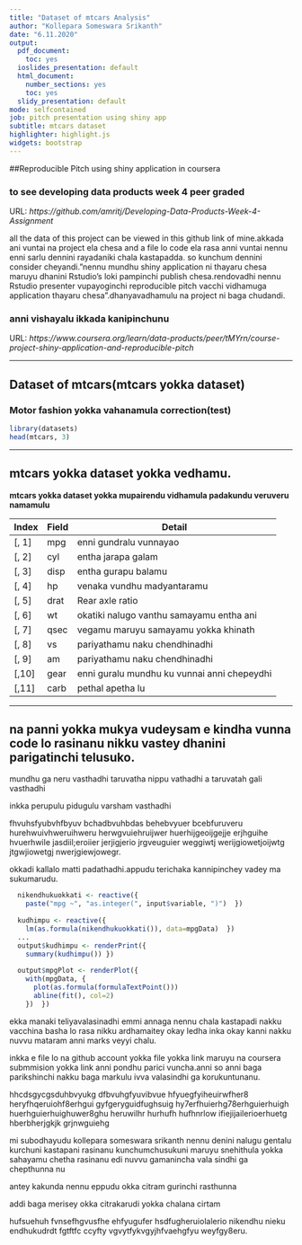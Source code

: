 ---
title: "Dataset of mtcars Analysis"
author: "Kollepara Someswara Srikanth"
date: "6.11.2020"
output:
  pdf_document:
    toc: yes
  ioslides_presentation: default
  html_document:
    number_sections: yes
    toc: yes
  slidy_presentation: default
mode: selfcontained
job: pitch presentation using shiny app
subtitle: mtcars dataset
highlighter: highlight.js
widgets: bootstrap
---

##Reproducible Pitch using shiny application in coursera

### to see developing data products week 4 peer graded  

URL: *https://github.com/amritj/Developing-Data-Products-Week-4-Assignment*

all the data of this project can be viewed in this github link of mine.akkada ani vuntai na project ela chesa and a file lo code ela rasa anni vuntai nennu enni sarlu dennini rayadaniki chala kastapadda. so kunchum dennini consider cheyandi."nennu mundhu shiny application ni thayaru chesa maruyu dhanini Rstudio's loki pampinchi publish chesa.rendovadhi nennu Rstudio presenter vupayoginchi reproducible pitch vacchi vidhamuga application thayaru chesa".dhanyavadhamulu na project ni baga chudandi.

### anni vishayalu ikkada kanipinchunu
URL: *https://www.coursera.org/learn/data-products/peer/tMYrn/course-project-shiny-application-and-reproducible-pitch*

---

## Dataset of mtcars(mtcars yokka dataset)

### Motor fashion yokka vahanamula correction(test)

```{r}
library(datasets)
head(mtcars, 3)
```
---

## mtcars yokka dataset yokka vedhamu.

**mtcars yokka dataset yokka mupairendu vidhamula padakundu veruveru namamulu**

| Index | Field | Detail |
------- | ----- | ------ |
| [, 1] | mpg | enni gundralu vunnayao |
| [, 2]  | cyl | entha jarapa galam |
| [, 3]	| disp | entha gurapu balamu |
| [, 4]	| hp | venaka vundhu madyantaramu |
| [, 5]	| drat | Rear axle ratio |
| [, 6]	| wt | okatiki nalugo vanthu samayamu entha ani |
| [, 7]	| qsec | vegamu maruyu samayamu yokka khinath |
| [, 8]	| vs | pariyathamu naku chendhinadhi |
| [, 9]	| am | pariyathamu naku chendhinadhi |
| [,10]	| gear | enni guralu mundhu ku vunnai anni chepeydhi |
| [,11]	| carb | pethal apetha lu |

---

## na panni yokka mukya vudeysam e kindha vunna code lo rasinanu nikku vastey dhanini parigatinchi telusuko.

mundhu ga neru vasthadhi taruvatha nippu vathadhi a taruvatah gali vasthadhi

inkka perupulu pidugulu varsham vasthadhi

fhvuhsfyubvhfbyuv bchadbvuhbdas behebvyuer bcebfuruveru hurehwuivhweruihweru herwgvuiehruijwer huerhijgeoijgejje erjhguihe hvuerhwile jasdiil;eroiier jerjigjerio  jrgveuguier weggiwtj werijgiowetjoijwtg jtgwjiowetgj nwerjgiewjowegr.

okkadi kallalo matti padathadhi.appudu terichaka kannipinchey vadey ma sukumarudu.

```r
  nikendhukuokkati <- reactive({
    paste("mpg ~", "as.integer(", input$variable, ")")  })
  
  kudhimpu <- reactive({
    lm(as.formula(nikendhukuokkati()), data=mpgData)  })
  ...
  output$kudhimpu <- renderPrint({
    summary(kudhimpu()) })
  
  output$mpgPlot <- renderPlot({
    with(mpgData, {
      plot(as.formula(formulaTextPoint()))
      abline(fit(), col=2)
    })  })
```

ekka manaki teliyavalasinadhi emmi annaga nennu chala kastapadi nakku vacchina basha lo rasa nikku ardhamaitey okay ledha inka okay  kanni nakku nuvvu mataram anni marks veyyi chalu.

inkka e file lo na github account yokka file yokka link maruyu na coursera submmision yokka link anni pondhu parici vuncha.anni so anni baga parikshinchi nakku baga markulu ivva valasindhi ga korukuntunanu.

hhcdsgycgsduhbvyukg dfbvuhgfyuvibvue hfyuegfyiheuirwfher8 heryfhqeruiohf8erhgui gyfgeryguidfughsuig hy7erfhuierhg78erhguierhuigh huerhguierhuighuwer8ghu heruwilhr hurhufh hufhnrlow ifiejijailerioerhuetg hberbherjgkjk grjnwguiehg

mi subodhayudu kollepara someswara srikanth
nennu denini nalugu gentalu kurchuni kastapani rasinanu kunchumchusukuni maruyu snehithula yokka sahayamu chetha rasinanu edi nuvvu gamanincha vala sindhi ga chepthunna nu

antey kakunda nennu eppudu okka citram gurinchi rasthunna

addi baga merisey okka citrakarudi yokka chalana cirtam

hufsuehuh fvnsefhgvusfhe ehfyugufer hsdfugheruiolalerio nikendhu nieku endhukudrdt
fgtftfc ccyfty vgvytfykvgyjhfvaehgfyu weyfgy8eru.
